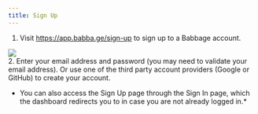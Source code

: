 ```yaml
---
title: Sign Up
---
```


1. Visit https://app.babba.ge/sign-up to sign up to a Babbage account. 
<img src="assets/dashboard/sign-up.png" style="display: block; margin: 0 auto;"/>
2. Enter your email address and password (you may need to validate your email
   address). Or use one of the third party account providers (Google or GitHub) to create your account.

* You can also access the Sign Up page through the Sign In page, which the dashboard redirects you
   to in case you are not already logged in.*